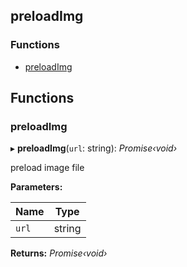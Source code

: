 <!-- This file generate automatically, should not modify that directly -->


<Meta title="API Reference/Utils/preloadImg" />

## preloadImg

### Functions

- [preloadImg](#preloadimg)

## Functions

### preloadImg

▸ **preloadImg**(`url`: string): _Promise‹void›_

preload image file

**Parameters:**

| Name  | Type   |
| ----- | ------ |
| `url` | string |

**Returns:** _Promise‹void›_
